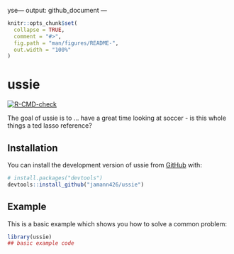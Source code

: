 yse---
output: github_document
---

<!-- README.md is generated from README.Rmd. Please edit that file -->

```r
knitr::opts_chunk$set(
  collapse = TRUE,
  comment = "#>",
  fig.path = "man/figures/README-",
  out.width = "100%"
)
```

# ussie

<!-- badges: start -->
[![R-CMD-check](https://github.com/jamann426/ussie/actions/workflows/R-CMD-check.yaml/badge.svg)](https://github.com/jamann426/ussie/actions/workflows/R-CMD-check.yaml)
<!-- badges: end -->

The goal of ussie is to ... have a great time looking at soccer - is this whole things a ted lasso reference?

## Installation

You can install the development version of ussie from [GitHub](https://github.com/) with:

``` r
# install.packages("devtools")
devtools::install_github("jamann426/ussie")
```

## Example

This is a basic example which shows you how to solve a common problem:

```r
library(ussie)
## basic example code
```
